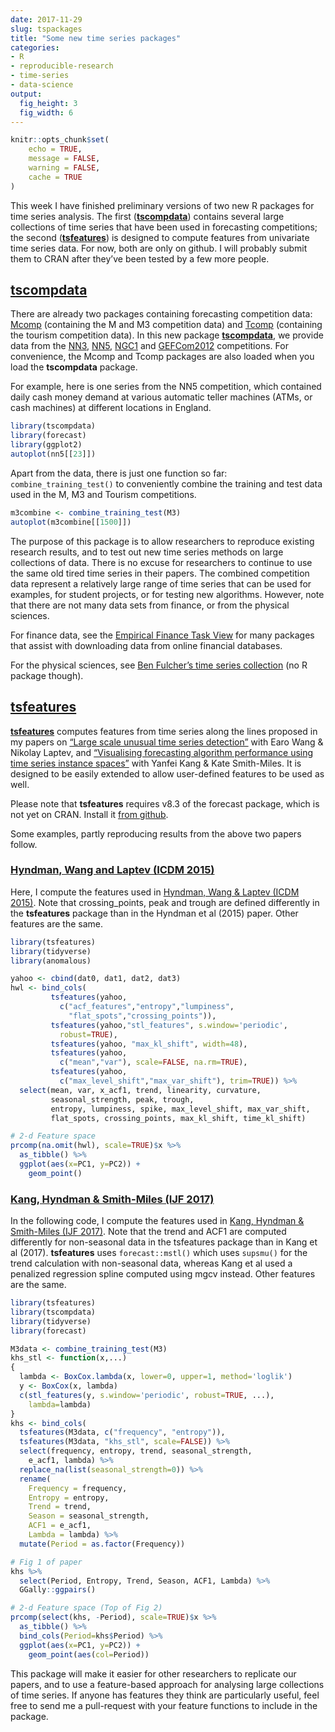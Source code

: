 ```yaml
---
date: 2017-11-29
slug: tspackages
title: "Some new time series packages"
categories:
- R
- reproducible-research
- time-series
- data-science
output:
  fig_height: 3
  fig_width: 6
---
```



```r
knitr::opts_chunk$set(
	echo = TRUE,
	message = FALSE,
	warning = FALSE,
	cache = TRUE
)
```

This week I have finished preliminary versions of two new R packages for time series analysis. The first ([**tscompdata**](https://github.com/robjhyndman/tscompdata)) contains several large collections of time series that have been used in forecasting competitions; the second ([**tsfeatures**](https://github.com/robjhyndman/tsfeatures)) is designed to compute features from univariate time series data.  For now, both are only on github. I will probably submit them to CRAN after they've been tested by a few more people.


## [tscompdata](https://github.com/robjhyndman/tscompdata)

There are already two packages containing forecasting competition data: [Mcomp](http://pkg.robjhyndman.com/Mcomp/) (containing the M and M3 competition data) and [Tcomp](https://cran.r-project.org/package=Tcomp) (containing the tourism competition data). In this new package [**tscompdata**](https://github.com/robjhyndman/tscompdata), we provide data from the [NN3](http://www.neural-forecasting-competition.com/NN3/), [NN5](http://www.neural-forecasting-competition.com/NN5/), [NGC1](http://www.neural-forecasting-competition.com/) and [GEFCom2012](http://www.drhongtao.com/gefcom/2012) competitions. For convenience, the Mcomp and Tcomp packages are also loaded when you load the **tscompdata** package.

For example, here is one series from the NN5 competition,   which contained daily cash money demand at various automatic teller machines (ATMs, or cash machines) at different locations in England. 

```r
library(tscompdata)
library(forecast)
library(ggplot2)
autoplot(nn5[[23]])
```

Apart from the data, there is just one function so far: `combine_training_test()` to conveniently combine the training and test data used in the M, M3 and Tourism competitions.

```r
m3combine <- combine_training_test(M3)
autoplot(m3combine[[1500]])
```

The purpose of this package is to allow researchers to reproduce existing research results, and to test out new time series methods on large collections of data. There is no excuse for researchers to continue to use the same old tired time series in their papers.  The combined competition data represent a relatively large range of time series that can be used for examples, for student projects, or for testing new algorithms. However, note that there are not many data sets from finance, or from the physical sciences.  

For finance data, see the [Empirical Finance Task View](https://cran.r-project.org/web/views/Finance.html) for many packages that assist with downloading data from online financial databases.

For the physical sciences, see [Ben Fulcher's time series collection](http://www.comp-engine.org/timeseries/time-series_data/) (no R package though).



## [tsfeatures](https://github.com/robjhyndman/tsfeatures)

[**tsfeatures**](https://github.com/robjhyndman/tsfeatures) computes features from time series along the lines proposed in my papers on ["Large scale unusual time series detection"](/publications/icdm2015/) with Earo Wang & Nikolay Laptev, and ["Visualising forecasting algorithm performance using time series instance spaces"](/publications/ts-feature-space/) with Yanfei Kang & Kate Smith-Miles. It is designed to be easily extended to allow user-defined features to be used as well. 

Please note that **tsfeatures** requires v8.3 of the forecast package, which is not yet on CRAN. Install it [from github](https://github.com/robjhyndman/forecast).

Some examples, partly reproducing results from the above two papers follow.



### [Hyndman, Wang and Laptev (ICDM 2015)](/publications/icdm2015/)

Here, I compute the features used in [Hyndman, Wang & Laptev (ICDM 2015)](/publications/icdm2015/). Note that crossing_points, peak and trough are defined differently in the **tsfeatures** package than in the Hyndman et al (2015) paper. Other features are the same.

```r
library(tsfeatures)
library(tidyverse)
library(anomalous)

yahoo <- cbind(dat0, dat1, dat2, dat3)
hwl <- bind_cols(
         tsfeatures(yahoo,
           c("acf_features","entropy","lumpiness",
             "flat_spots","crossing_points")),
         tsfeatures(yahoo,"stl_features", s.window='periodic', 
           robust=TRUE),
         tsfeatures(yahoo, "max_kl_shift", width=48),
         tsfeatures(yahoo,
           c("mean","var"), scale=FALSE, na.rm=TRUE),
         tsfeatures(yahoo,
           c("max_level_shift","max_var_shift"), trim=TRUE)) %>%
  select(mean, var, x_acf1, trend, linearity, curvature, 
         seasonal_strength, peak, trough,
         entropy, lumpiness, spike, max_level_shift, max_var_shift, 
         flat_spots, crossing_points, max_kl_shift, time_kl_shift)
```

```r
# 2-d Feature space
prcomp(na.omit(hwl), scale=TRUE)$x %>% 
  as_tibble() %>%
  ggplot(aes(x=PC1, y=PC2)) +
    geom_point()
```


### [Kang, Hyndman & Smith-Miles (IJF 2017)](/publications/ts-feature-space/)

In the following code, I compute the features used in [Kang, Hyndman & Smith-Miles (IJF 2017)](/publications/ts-feature-space/). Note that the trend and ACF1 are computed differently for  non-seasonal data in the tsfeatures package than in Kang et al (2017). **tsfeatures** uses `forecast::mstl()` which uses `supsmu()` for the trend calculation with non-seasonal data, whereas Kang et al used a penalized regression spline computed using mgcv instead.  Other features are the same.


```r
library(tsfeatures)
library(tscompdata)
library(tidyverse)
library(forecast)

M3data <- combine_training_test(M3)
khs_stl <- function(x,...)
{
  lambda <- BoxCox.lambda(x, lower=0, upper=1, method='loglik')
  y <- BoxCox(x, lambda)
  c(stl_features(y, s.window='periodic', robust=TRUE, ...), 
    lambda=lambda)
}
khs <- bind_cols(
  tsfeatures(M3data, c("frequency", "entropy")),
  tsfeatures(M3data, "khs_stl", scale=FALSE)) %>% 
  select(frequency, entropy, trend, seasonal_strength, 
    e_acf1, lambda) %>%
  replace_na(list(seasonal_strength=0)) %>%
  rename(
    Frequency = frequency,
    Entropy = entropy,
    Trend = trend,
    Season = seasonal_strength,
    ACF1 = e_acf1,
    Lambda = lambda) %>%
  mutate(Period = as.factor(Frequency))
```

```r
# Fig 1 of paper
khs %>% 
  select(Period, Entropy, Trend, Season, ACF1, Lambda) %>%
  GGally::ggpairs()

# 2-d Feature space (Top of Fig 2)
prcomp(select(khs, -Period), scale=TRUE)$x %>%
  as_tibble() %>%
  bind_cols(Period=khs$Period) %>%
  ggplot(aes(x=PC1, y=PC2)) +
    geom_point(aes(col=Period))
```

This package will make it easier for other researchers to replicate our papers, and to use a feature-based approach for analysing large collections of time series. If anyone has features they think are particularly useful, feel free to send me a pull-request with your feature functions to include in the package.
